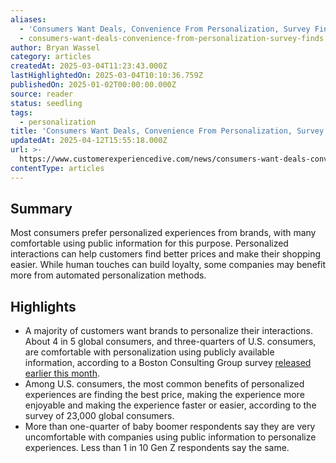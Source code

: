 ```yaml
---
aliases:
  - 'Consumers Want Deals, Convenience From Personalization, Survey Finds'
  - consumers-want-deals-convenience-from-personalization-survey-finds
author: Bryan Wassel
category: articles
createdAt: 2025-03-04T11:23:43.000Z
lastHighlightedOn: 2025-03-04T10:10:36.759Z
publishedOn: 2025-01-02T00:00:00.000Z
source: reader
status: seedling
tags:
  - personalization
title: 'Consumers Want Deals, Convenience From Personalization, Survey Finds'
updatedAt: 2025-04-12T15:55:18.000Z
url: >-
  https://www.customerexperiencedive.com/news/consumers-want-deals-convenience-from-personalization-survey-finds/736168/?utm_source=Sailthru&utm_medium=email&utm_campaign=Issue:%202025-01-02%20Retail%20Dive:%20Tech%20%5Bissue:69122%5D&utm_term=Retail%20Dive:%20Tech
contentType: articles
---
```

## Summary

Most consumers prefer personalized experiences from brands, with many comfortable using public information for this purpose. Personalized interactions can help customers find better prices and make their shopping easier. While human touches can build loyalty, some companies may benefit more from automated personalization methods.

## Highlights

- A majority of customers want brands to personalize their interactions. About 4 in 5 global consumers, and three-quarters of U.S. consumers, are comfortable with personalization using publicly available information, according to a Boston Consulting Group survey [released earlier this month](https://www.bcg.com/publications/2024/what-consumers-want-from-personalization).
- Among U.S. consumers, the most common benefits of personalized experiences are finding the best price, making the experience more enjoyable and making the experience faster or easier, according to the survey of 23,000 global consumers.
- More than one-quarter of baby boomer respondents say they are very uncomfortable with companies using public information to personalize experiences. Less than 1 in 10 Gen Z respondents say the same.
